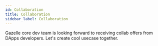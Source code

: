 ```yaml
---
id: Collaboration
title: Collaboration
sidebar_label: Collaboration
---
```



Gazelle core dev team is looking forward to receiving collab offers from DApps developers. Let's create cool usecase together.

<ContactForm />
